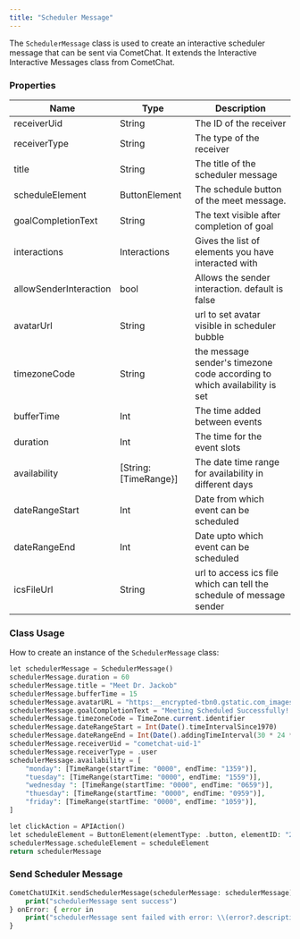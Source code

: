 ```yaml
---
title: "Scheduler Message"
---
```


The `SchedulerMessage` class is used to create an interactive scheduler message that can be sent via CometChat. It extends the Interactive Interactive Messages class from CometChat.

### Properties

| Name                   | Type                    | Description                                                               |
| ---------------------- | ----------------------- | ------------------------------------------------------------------------- |
| receiverUid            | String                  | The ID of the receiver                                                    |
| receiverType           | String                  | The type of the receiver                                                  |
| title                  | String                  | The title of the scheduler message                                        |
| scheduleElement        | ButtonElement           | The schedule button of the meet message.                                  |
| goalCompletionText     | String                  | The text visible after completion of goal                                 |
| interactions           | Interactions            | Gives the list of elements you have interacted with                       |
| allowSenderInteraction | bool                    | Allows the sender interaction. default is false                           |
| avatarUrl              | String                  | url to set avatar visible in scheduler bubble                             |
| timezoneCode           | String                  | the message sender's timezone code according to which availability is set |
| bufferTime             | Int                     | The time added between events                                             |
| duration               | Int                     | The time for the event slots                                              |
| availability           | \[String: \[TimeRange}] | The date time range for availability in different days                    |
| dateRangeStart         | Int                     | Date from which event can be scheduled                                    |
| dateRangeEnd           | Int                     | Date upto which event can be scheduled                                    |
| icsFileUrl             | String                  | url to access ics file which can tell the schedule of message sender      |

### Class Usage

How to create an instance of the `SchedulerMessage` class:

```php
let schedulerMessage = SchedulerMessage()
schedulerMessage.duration = 60
schedulerMessage.title = "Meet Dr. Jackob"
schedulerMessage.bufferTime = 15
schedulerMessage.avatarURL = "https:__encrypted-tbn0.gstatic.com_images?q=tbn:ANd9GcRdRz0HEBl1wvncmX6rU8wFrRDxt2cvn2Dq9w&usqp=CAU"
schedulerMessage.goalCompletionText = "Meeting Scheduled Successfully!!"
schedulerMessage.timezoneCode = TimeZone.current.identifier
schedulerMessage.dateRangeStart = Int(Date().timeIntervalSince1970)
schedulerMessage.dateRangeEnd = Int(Date().addingTimeInterval(30 * 24 * 60 * 60).timeIntervalSince1970)
schedulerMessage.receiverUid = "cometchat-uid-1"
schedulerMessage.receiverType = .user
schedulerMessage.availability = [
    "monday": [TimeRange(startTime: "0000", endTime: "1359")],
    "tuesday": [TimeRange(startTime: "0000", endTime: "1559")],
    "wednesday ": [TimeRange(startTime: "0000", endTime: "0659")],
    "thuesday": [TimeRange(startTime: "0000", endTime: "0959")],
    "friday": [TimeRange(startTime: "0000", endTime: "1059")],
]

let clickAction = APIAction()
let scheduleElement = ButtonElement(elementType: .button, elementID: "21", clickAction: clickAction, buttonText: "Submit")
schedulerMessage.scheduleElement = scheduleElement
return schedulerMessage
```

### Send Scheduler Message

```php
CometChatUIKit.sendSchedulerMessage(schedulerMessage: schedulerMessage) { schedulerMessage in
    print("schedulerMessage sent success")
} onError: { error in
    print("schedulerMessage sent failed with error: \\(error?.description)")
}
```
